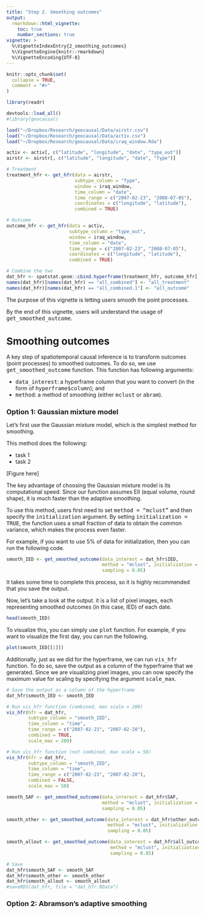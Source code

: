 ```yaml
---
title: "Step 2. Smoothing outcomes"
output: 
  rmarkdown::html_vignette:
    toc: true
    number_sections: true
vignette: >
  %\VignetteIndexEntry{2_smoothing_outcomes}
  %\VignetteEngine{knitr::rmarkdown}
  %\VignetteEncoding{UTF-8}
---
```


<style type = "text/css">
h1.title {
  font-size: 30px;
}
h1 { /* Header 1 */
  font-size: 26px;
}
h2 { /* Header 2 */
    font-size: 18px;
}
h3 { /* Header 3 */
  font-size: 16px;
}
div#TOC li {
    list-style:none;
    background-image:none;
    background-repeat:none;
    background-position:0; 
}
</style>

```r
knitr::opts_chunk$set(
  collapse = TRUE,
  comment = "#>"
)

library(readr)
```

```r
devtools::load_all()
#library(geocausal)
```

```r
load("~/Dropbox/Research/geocausal/Data/airstr.csv")
load("~/Dropbox/Research/geocausal/Data/activ.csv")
load("~/Dropbox/Research/geocausal/Data/iraq_window.Rda")

activ <- activ[, c("latitude", "longitude", "date", "type_out")]
airstr <- airstr[, c("latitude", "longitude", "date", "Type")]

# Treatment
treatment_hfr <- get_hfr(data = airstr,
                         subtype_column = "Type",
                         window = iraq_window,
                         time_column = "date",
                         time_range = c("2007-02-23", "2008-07-05"),
                         coordinates = c("longitude", "latitude"),
                         combined = TRUE)

# Outcome
outcome_hfr <- get_hfr(data = activ,
                       subtype_column = "type_out",
                       window = iraq_window,
                       time_column = "date",
                       time_range = c("2007-02-23", "2008-07-05"),
                       coordinates = c("longitude", "latitude"),
                       combined = TRUE)

# Combine the two
dat_hfr <- spatstat.geom::cbind.hyperframe(treatment_hfr, outcome_hfr[, -1])
names(dat_hfr)[names(dat_hfr) == "all_combined"] <- "all_treatment"
names(dat_hfr)[names(dat_hfr) == "all_combined.1"] <- "all_outcome"
```

The purpose of this vignette is letting users smooth the point processes. 

By the end of this vignette, users will understand the usage of <tt>get_smoothed_outcome</tt>.

# Smoothing outcomes

A key step of spatiotemporal causal inference is to transform outcomes (point processes) to smoothed outcomes. To do so, we use <tt>get_smoothed_outcome</tt> function. This function has following arguments:

- <tt>data_interest</tt>: a hyperframe column that you want to convert (in the form of <tt>hyperframe$column</tt>); and
- <tt>method</tt>: a method of smoothing (either <tt>mclust</tt> or <tt>abram</tt>).

## Option 1: Gaussian mixture model

Let's first use the Gaussian mixture model, which is the simplest method for smoothing.

This method does the following:

- task 1
- task 2

[Figure here]

The key advantage of choosing the Gaussian mixture model is its computational speed. Since our function assumes EII (equal volume, round shape), it is much faster than the adaptive smoothing.

To use this method, users first need to set <tt>method = "mclust"</tt> and then specify the <tt>initialization</tt> argument. By setting <tt>initialization = TRUE</tt>, the function uses a small fraction of data to obtain the common variance, which makes the process even faster.

For example, if you want to use 5% of data for initialization, then you can run the following code.

```r
smooth_IED <- get_smoothed_outcome(data_interest = dat_hfr$IED,
                                   method = "mclust", initialization = TRUE,
                                   sampling = 0.05)
```

It takes some time to complete this process, so it is highly recommended that you save the output.

Now, let's take a look at the output. it is a list of pixel images, each representing smoothed outcomes (in this case, IED) of each date.

```r
head(smooth_IED)
```

To visualize this, you can simply use <tt>plot</tt> function. For example, if you want to visualize the first day, you can run the following.

```r
plot(smooth_IED[[1]])
```

Additionally, just as we did for the hyperframe, we can run <tt>vis_hfr</tt> function. To do so, save the output as a column of the hyperframe that we generated. Since we are visualizing pixel images, you can now specify the maximum value for scaling by specifying the argument <tt>scale_max</tt>.

```r
# Save the output as a column of the hyperframe
dat_hfr$smooth_IED <- smooth_IED

# Run vis_hfr function (combined, max scale = 200)
vis_hfr(hfr = dat_hfr,
        subtype_column = "smooth_IED",
        time_column = "time",
        time_range = c("2007-02-23", "2007-02-28"),
        combined = TRUE,
        scale_max = 200)

# Run vis_hfr function (not combined, max scale = 50)
vis_hfr(hfr = dat_hfr,
        subtype_column = "smooth_IED",
        time_column = "time",
        time_range = c("2007-02-23", "2007-02-28"),
        combined = FALSE,
        scale_max = 50) 
```


```r
smooth_SAF <- get_smoothed_outcome(data_interest = dat_hfr$SAF,
                                   method = "mclust", initialization = TRUE,
                                   sampling = 0.05)

smooth_other <- get_smoothed_outcome(data_interest = dat_hfr$other_outcome,
                                     method = "mclust", initialization = TRUE,
                                     sampling = 0.05)

smooth_allout <- get_smoothed_outcome(data_interest = dat_hfr$all_outcome,
                                      method = "mclust", initialization = TRUE,
                                      sampling = 0.05)

# Save 
dat_hfr$smooth_SAF <- smooth_SAF
dat_hfr$smooth_other <- smooth_other
dat_hfr$smooth_allout <- smooth_allout
#saveRDS(dat_hfr, file = "dat_hfr.RData")
```

## Option 2: Abramson's adaptive smoothing

